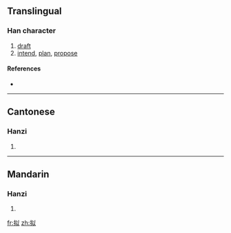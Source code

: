 {{also|擬}}
==Translingual==

===Han character===
{{Han char|rn=64|rad=手|as=05|sn=8|four=|canj=手女戈人 (QVIO)}}

# [[draft]]
# [[intend]], [[plan]], [[propose]]

====References====
* {{Han ref|kx=0427.161|dkj=11984|hdz=31846.020|uh=62DF|ud=25311}}

----

==Cantonese==

===Hanzi===
{{yue-hanzi|jyut=|y=yi5|tra=擬}}

# {{defn|Cantonese}}

----

==Mandarin==

===Hanzi===
{{cmn-hanzi|tra=擬|pin=[[nǐ]] ([[ni3]])|wg=ni<sup>3</sup>}}

# {{defn|Mandarin}}

[[fr:拟]]
[[zh:拟]]